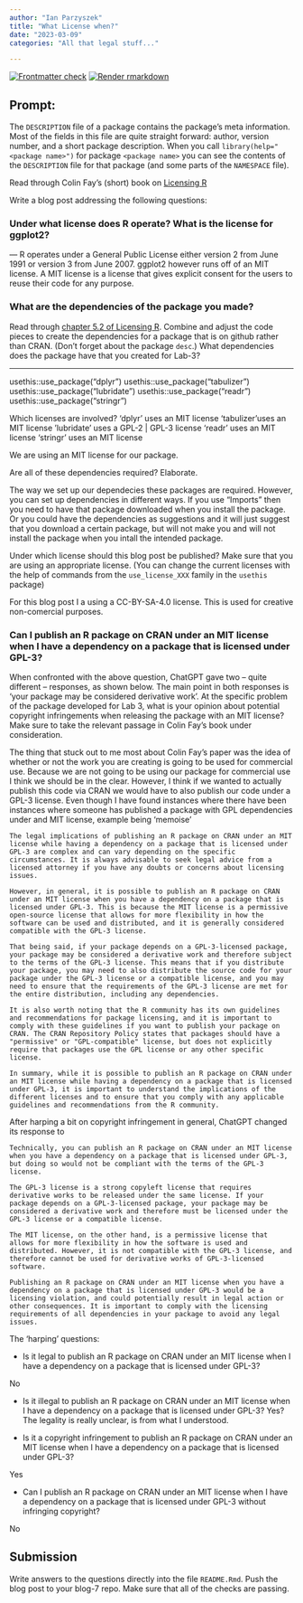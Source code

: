 ```yaml
---
author: "Ian Parzyszek"
title: "What License when?"
date: "2023-03-09"
categories: "All that legal stuff..."

---
```


<!-- README.md is generated from README.Rmd. Please edit that file -->
<!-- badges: start -->
[![Frontmatter check](../../actions/workflows/check-yaml.yaml/badge.svg)](../../actions/workflows/check-yaml.yaml)
[![Render rmarkdown](../../actions/workflows/render-rmarkdown.yaml/badge.svg)](../../actions/workflows/render-rmarkdown.yaml)
<!-- badges: end -->
  

## Prompt:

The `DESCRIPTION` file of a package contains the package's meta information. Most of the fields in this file are quite straight forward: author, version number, and a short package description. When you call `library(help="<package name>")` for  package `<package name>` you can see the contents of the `DESCRIPTION` file for that package (and some parts of the `NAMESPACE` file).

Read through Colin Fay's (short) book on [Licensing R](https://thinkr-open.github.io/licensing-r/)

Write a blog post addressing the following questions: 

### Under what license does R operate? What is the license for ggplot2?

--- R operates under a General Public License either version 2 from June 1991 or version 3 from June 2007. ggplot2 however runs off of an MIT license. A MIT license is a license that gives explicit consent for the users to reuse their code for any purpose.

### What are the dependencies of the package you made?

Read through [chapter 5.2 of Licensing R](https://thinkr-open.github.io/licensing-r/practical.html#dependencies-exploration). Combine and adjust the code pieces to create the dependencies for a package that is on github rather than CRAN. (Don't forget about the package `desc`.) What dependencies does the package have that you created for Lab-3? 

------
usethis::use_package("dplyr")
usethis::use_package("tabulizer")
usethis::use_package("lubridate")
usethis::use_package("readr")
usethis::use_package("stringr")


Which licenses are involved? 
'dplyr' uses an MIT license
'tabulizer'uses an MIT license
'lubridate' uses a  GPL-2 | GPL-3 license
'readr' uses an MIT license 
'stringr' uses an MIT license


We are using an MIT license for our package.


Are all of these dependencies required? Elaborate.

The way we set up our dependecies these packages are required. However, you can set up dependencies in different ways. If you use "Imports" then you need to have that package downloaded when you install the package. Or you could have the dependencies as suggestions and it will just suggest that you download a certain package, but will not make you and will not install the package when you intall the intended package.

Under which license should this blog post be published? Make sure that you are using an appropriate license. (You can change the current licenses with the help of commands from the `use_license_XXX` family in the `usethis` package)

For this blog post I a using a CC-BY-SA-4.0 license. This is used for creative non-comercial purposes.

### Can I publish an R package on CRAN under an MIT license when I have a dependency on a package that is licensed under GPL-3?

When confronted with the above question, ChatGPT gave two -- quite different -- responses, as shown below. 
The main point in both responses is 'your package may be considered  derivative work'. At the specific problem of the package developed for Lab 3, what is your opinion about potential copyright infringements when releasing the package with an MIT license? Make sure to take the relevant passage in Colin Fay's book under consideration.


The thing that stuck out to me most about Colin Fay's paper was the idea of whether or not the work you are creating is going to be used for commercial use. Because we are not going to be using our package for commercial use I think we should be in the clear. However, I think if we wanted to actually publish this code via CRAN we would have to also publish our code under a GPL-3 license. Even though I have found instances where there have been instances where someone has published a package with GPL dependencies under and MIT license, example being 'memoise'

```
The legal implications of publishing an R package on CRAN under an MIT license while having a dependency on a package that is licensed under GPL-3 are complex and can vary depending on the specific circumstances. It is always advisable to seek legal advice from a licensed attorney if you have any doubts or concerns about licensing issues.

However, in general, it is possible to publish an R package on CRAN under an MIT license when you have a dependency on a package that is licensed under GPL-3. This is because the MIT license is a permissive open-source license that allows for more flexibility in how the software can be used and distributed, and it is generally considered compatible with the GPL-3 license.

That being said, if your package depends on a GPL-3-licensed package, your package may be considered a derivative work and therefore subject to the terms of the GPL-3 license. This means that if you distribute your package, you may need to also distribute the source code for your package under the GPL-3 license or a compatible license, and you may need to ensure that the requirements of the GPL-3 license are met for the entire distribution, including any dependencies.

It is also worth noting that the R community has its own guidelines and recommendations for package licensing, and it is important to comply with these guidelines if you want to publish your package on CRAN. The CRAN Repository Policy states that packages should have a "permissive" or "GPL-compatible" license, but does not explicitly require that packages use the GPL license or any other specific license.

In summary, while it is possible to publish an R package on CRAN under an MIT license while having a dependency on a package that is licensed under GPL-3, it is important to understand the implications of the different licenses and to ensure that you comply with any applicable guidelines and recommendations from the R community.
```

After harping a bit on copyright infringement in general, ChatGPT changed its response to

```
Technically, you can publish an R package on CRAN under an MIT license when you have a dependency on a package that is licensed under GPL-3, but doing so would not be compliant with the terms of the GPL-3 license.

The GPL-3 license is a strong copyleft license that requires derivative works to be released under the same license. If your package depends on a GPL-3-licensed package, your package may be considered a derivative work and therefore must be licensed under the GPL-3 license or a compatible license.

The MIT license, on the other hand, is a permissive license that allows for more flexibility in how the software is used and distributed. However, it is not compatible with the GPL-3 license, and therefore cannot be used for derivative works of GPL-3-licensed software.

Publishing an R package on CRAN under an MIT license when you have a dependency on a package that is licensed under GPL-3 would be a licensing violation, and could potentially result in legal action or other consequences. It is important to comply with the licensing requirements of all dependencies in your package to avoid any legal issues.
```

The 'harping' questions:

- Is it legal to publish an R package on CRAN under an MIT license when I have a dependency on a package that is licensed under GPL-3?

No

- Is it illegal to publish an R package on CRAN under an MIT license when I have a dependency on a package that is licensed under GPL-3?
Yes? The legality is really unclear, is from what I understood.

- Is it a copyright infringement to publish an R package on CRAN under an MIT license when I have a dependency on a package that is licensed under GPL-3?

Yes

- Can I publish an R package on CRAN under an MIT license when I have a dependency on a package that is licensed under GPL-3 without infringing copyright?

No


## Submission

Write answers to the questions directly into the file `README.Rmd`. Push the blog post to your blog-7 repo. Make sure that all of the checks are passing.

